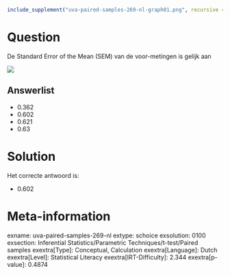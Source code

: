 ```r
include_supplement("uva-paired-samples-269-nl-graph01.png", recursive = TRUE)
```

Question
========

De Standard Error of the Mean (SEM) van de voor-metingen is gelijk aan

![](uva-paired-samples-269-nl-graph01.png)

Answerlist
----------

* 0.362
* 0.602
* 0.621
* 0.63

Solution
========

Het correcte antwoord is: 

* 0.602

Meta-information
================
exname: uva-paired-samples-269-nl
extype: schoice
exsolution: 0100
exsection: Inferential Statistics/Parametric Techniques/t-test/Paired samples
exextra[Type]: Conceptual, Calculation
exextra[Language]: Dutch
exextra[Level]: Statistical Literacy
exextra[IRT-Difficulty]: 2.344
exextra[p-value]: 0.4874
